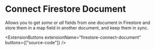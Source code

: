 
# Connect Firestore Document

Allows you to get _some_ or _all_ fields from one document in Firestore and store them in a map field in another document, and keep them in sync.

<ExtensionButtons
  extensionName="firestore-connect-document"
  buttons={["source-code"]}
/>
